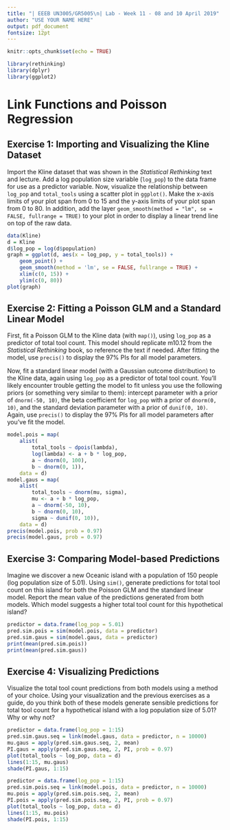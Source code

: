 ```yaml
---
title: "| EEEB UN3005/GR5005\n| Lab - Week 11 - 08 and 10 April 2019"
author: "USE YOUR NAME HERE"
output: pdf_document
fontsize: 12pt
---
```


```r

knitr::opts_chunk$set(echo = TRUE)

library(rethinking)
library(dplyr)
library(ggplot2)
```


# Link Functions and Poisson Regression


## Exercise 1: Importing and Visualizing the Kline Dataset

Import the Kline dataset that was shown in the *Statistical Rethinking* text and lecture. Add a log population size variable (`log_pop`) to the data frame for use as a predictor variable. Now, visualize the relationship between `log_pop` and `total_tools` using a scatter plot in `ggplot()`. Make the x-axis limits of your plot span from 0 to 15 and the y-axis limits of your plot span from 0 to 80. In addition, add the layer `geom_smooth(method = "lm", se = FALSE, fullrange = TRUE)` to your plot in order to display a linear trend line on top of the raw data.

```r
data(Kline)
d = Kline
d$log_pop = log(d$population)
graph = ggplot(d, aes(x = log_pop, y = total_tools)) + 
	geom_point() + 
	geom_smooth(method = 'lm', se = FALSE, fullrange = TRUE) + 
	xlim(c(0, 15)) + 
	ylim(c(0, 80))
plot(graph)
```


## Exercise 2: Fitting a Poisson GLM and a Standard Linear Model

First, fit a Poisson GLM to the Kline data (with `map()`), using `log_pop` as a predictor of total tool count. This model should replicate m10.12 from the *Statistical Rethinking* book, so reference the text if needed. After fitting the model, use `precis()` to display the 97% PIs for all model parameters.

Now, fit a standard linear model (with a Gaussian outcome distribution) to the Kline data, again using `log_pop` as a predictor of total tool count. You'll likely encounter trouble getting the model to fit unless you use the following priors (or something very similar to them): intercept parameter with a prior of `dnorm(-50, 10)`, the beta coefficient for `log_pop` with a prior of   `dnorm(0, 10)`, and the standard deviation parameter with a prior of `dunif(0, 10)`. Again, use `precis()` to display the 97% PIs for all model parameters after you've fit the model.

```r
model.pois = map(
	alist(
		total_tools ~ dpois(lambda),
		log(lambda) <- a + b * log_pop,
		a ~ dnorm(0, 100),
		b ~ dnorm(0, 1)),
	data = d)
model.gaus = map(
	alist(
		total_tools ~ dnorm(mu, sigma),
		mu <- a + b * log_pop,
		a ~ dnorm(-50, 10),
		b ~ dnorm(0, 10),
		sigma ~ dunif(0, 10)),
	data = d)
precis(model.pois, prob = 0.97)
precis(model.gaus, prob = 0.97)
```
 
 
## Exercise 3: Comparing Model-based Predictions

Imagine we discover a new Oceanic island with a population of 150 people (log population size of 5.01). Using `sim()`, generate predictions for total tool count on this island for both the Poisson GLM and the standard linear model. Report the mean value of the predictions generated from both models. Which model suggests a higher total tool count for this hypothetical island?

```r
predictor = data.frame(log_pop = 5.01)
pred.sim.pois = sim(model.pois, data = predictor)
pred.sim.gaus = sim(model.gaus, data = predictor)
print(mean(pred.sim.pois))
print(mean(pred.sim.gaus))
```


## Exercise 4: Visualizing Predictions

Visualize the total tool count predictions from both models using a method of your choice. Using your visualization and the previous exercises as a guide, do you think both of these models generate sensible predictions for total tool count for a hypothetical island with a log population size of 5.01? Why or why not? 

```r
predictor = data.frame(log_pop = 1:15)
pred.sim.gaus.seq = link(model.gaus, data = predictor, n = 10000)
mu.gaus = apply(pred.sim.gaus.seq, 2, mean)
PI.gaus = apply(pred.sim.gaus.seq, 2, PI, prob = 0.97)
plot(total_tools ~ log_pop, data = d)
lines(1:15, mu.gaus)
shade(PI.gaus, 1:15)

predictor = data.frame(log_pop = 1:15)
pred.sim.pois.seq = link(model.pois, data = predictor, n = 10000)
mu.pois = apply(pred.sim.pois.seq, 2, mean)
PI.pois = apply(pred.sim.pois.seq, 2, PI, prob = 0.97)
plot(total_tools ~ log_pop, data = d)
lines(1:15, mu.pois)
shade(PI.pois, 1:15)
```
